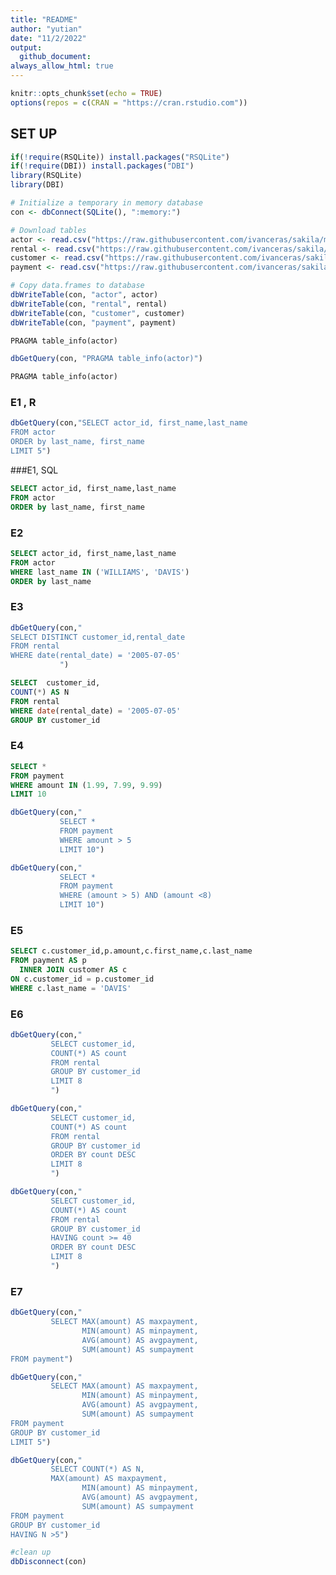 ```yaml
---
title: "README"
author: "yutian"
date: "11/2/2022"
output: 
  github_document:
always_allow_html: true
---
```


```r
knitr::opts_chunk$set(echo = TRUE)
options(repos = c(CRAN = "https://cran.rstudio.com"))
```



## SET UP

```r
if(!require(RSQLite)) install.packages("RSQLite")
if(!require(DBI)) install.packages("DBI")
library(RSQLite)
library(DBI)
```

```r
# Initialize a temporary in memory database
con <- dbConnect(SQLite(), ":memory:")

# Download tables
actor <- read.csv("https://raw.githubusercontent.com/ivanceras/sakila/master/csv-sakila-db/actor.csv")
rental <- read.csv("https://raw.githubusercontent.com/ivanceras/sakila/master/csv-sakila-db/rental.csv")
customer <- read.csv("https://raw.githubusercontent.com/ivanceras/sakila/master/csv-sakila-db/customer.csv")
payment <- read.csv("https://raw.githubusercontent.com/ivanceras/sakila/master/csv-sakila-db/payment_p2007_01.csv")

# Copy data.frames to database
dbWriteTable(con, "actor", actor)
dbWriteTable(con, "rental", rental)
dbWriteTable(con, "customer", customer)
dbWriteTable(con, "payment", payment)
```

```sql
PRAGMA table_info(actor)
```

```r
dbGetQuery(con, "PRAGMA table_info(actor)")
```

```sql
PRAGMA table_info(actor)
```

### E1 , R 

```r
dbGetQuery(con,"SELECT actor_id, first_name,last_name
FROM actor
ORDER by last_name, first_name
LIMIT 5")
```
###E1, SQL 

```sql
SELECT actor_id, first_name,last_name
FROM actor
ORDER by last_name, first_name
```



### E2





```sql
SELECT actor_id, first_name,last_name
FROM actor
WHERE last_name IN ('WILLIAMS', 'DAVIS')
ORDER by last_name
```

### E3 

```r
dbGetQuery(con,"
SELECT DISTINCT customer_id,rental_date
FROM rental
WHERE date(rental_date) = '2005-07-05'
           ")
```


```sql
SELECT  customer_id,
COUNT(*) AS N
FROM rental
WHERE date(rental_date) = '2005-07-05'
GROUP BY customer_id

```

### E4

```sql
SELECT *
FROM payment
WHERE amount IN (1.99, 7.99, 9.99)
LIMIT 10
```

```r
dbGetQuery(con,"
           SELECT * 
           FROM payment
           WHERE amount > 5 
           LIMIT 10")
```

```r
dbGetQuery(con,"
           SELECT * 
           FROM payment
           WHERE (amount > 5) AND (amount <8)
           LIMIT 10")
```

### E5

```sql
SELECT c.customer_id,p.amount,c.first_name,c.last_name
FROM payment AS p
  INNER JOIN customer AS c
ON c.customer_id = p.customer_id
WHERE c.last_name = 'DAVIS'

```
### E6

```r
dbGetQuery(con,"
         SELECT customer_id,
         COUNT(*) AS count
         FROM rental
         GROUP BY customer_id
         LIMIT 8
         ")
```
```r
dbGetQuery(con,"
         SELECT customer_id,
         COUNT(*) AS count
         FROM rental
         GROUP BY customer_id
         ORDER BY count DESC
         LIMIT 8
         ")
```


```r
dbGetQuery(con,"
         SELECT customer_id,
         COUNT(*) AS count
         FROM rental
         GROUP BY customer_id
         HAVING count >= 40
         ORDER BY count DESC
         LIMIT 8
         ")
```
### E7

```r
dbGetQuery(con,"
         SELECT MAX(amount) AS maxpayment,
                MIN(amount) AS minpayment,
                AVG(amount) AS avgpayment,
                SUM(amount) AS sumpayment
FROM payment")
```
```r
dbGetQuery(con,"
         SELECT MAX(amount) AS maxpayment,
                MIN(amount) AS minpayment,
                AVG(amount) AS avgpayment,
                SUM(amount) AS sumpayment
FROM payment
GROUP BY customer_id
LIMIT 5")
```
```r
dbGetQuery(con,"
         SELECT COUNT(*) AS N,
         MAX(amount) AS maxpayment,
                MIN(amount) AS minpayment,
                AVG(amount) AS avgpayment,
                SUM(amount) AS sumpayment
FROM payment
GROUP BY customer_id
HAVING N >5")
```


```r
#clean up
dbDisconnect(con)
```